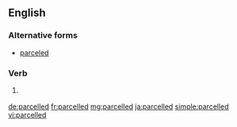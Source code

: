 ==English==

===Alternative forms===
* [[parceled]]

===Verb===
{{head|en|verb form}}

# {{context|British|lang=en}} {{en-past of|parcel}}

[[de:parcelled]]
[[fr:parcelled]]
[[mg:parcelled]]
[[ja:parcelled]]
[[simple:parcelled]]
[[vi:parcelled]]